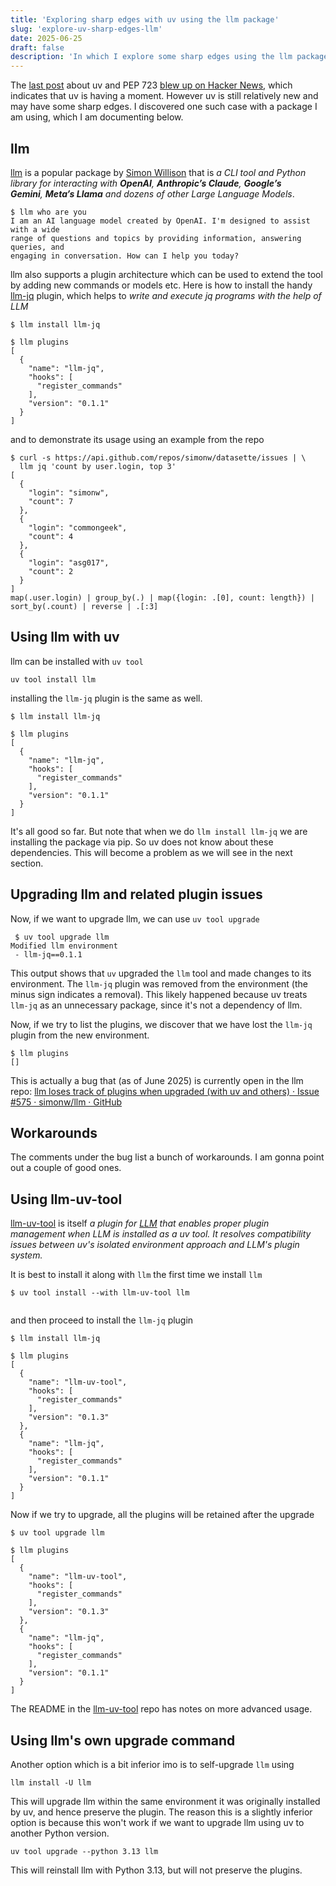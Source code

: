 ```yaml
---
title: 'Exploring sharp edges with uv using the llm package'
slug: 'explore-uv-sharp-edges-llm'
date: 2025-06-25
draft: false
description: 'In which I explore some sharp edges using the llm package by Simon Willison as an example.'
---
```


The [last post](https://www.cottongeeks.com/articles/2025-06-24-fun-with-uv-and-pep-723) about uv and PEP 723 [blew up on Hacker News](https://news.ycombinator.com/item?id=44369388), which indicates that uv is having a moment. However uv is still relatively new and may have some sharp edges. I discovered one such case with a package I am using, which I am documenting below.

## llm

[llm](https://llm.datasette.io/en/stable/) is a popular package by [Simon Willison](https://simonwillison.net/) that is _a CLI tool and Python library for interacting with **OpenAI**, **Anthropic’s Claude**, **Google’s Gemini**, **Meta’s Llama** and dozens of other Large Language Models_.

```
$ llm who are you
I am an AI language model created by OpenAI. I'm designed to assist with a wide
range of questions and topics by providing information, answering queries, and
engaging in conversation. How can I help you today?
```

llm also supports a plugin architecture which can be used to extend the tool by adding new commands or models etc. Here is how to install the handy [llm-jq](https://github.com/simonw/llm-jq/tree/main) plugin, which helps to _write and execute jq programs with the help of LLM_

```
$ llm install llm-jq

$ llm plugins
[
  {
    "name": "llm-jq",
    "hooks": [
      "register_commands"
    ],
    "version": "0.1.1"
  }
]
```

and to demonstrate its usage using an example from the repo

```
$ curl -s https://api.github.com/repos/simonw/datasette/issues | \
  llm jq 'count by user.login, top 3'
[
  {
    "login": "simonw",
    "count": 7
  },
  {
    "login": "commongeek",
    "count": 4
  },
  {
    "login": "asg017",
    "count": 2
  }
]
map(.user.login) | group_by(.) | map({login: .[0], count: length}) | sort_by(.count) | reverse | .[:3]
```

## Using llm with uv

llm can be installed with `uv tool`

```
uv tool install llm
```

installing the `llm-jq` plugin is the same as well.

```
$ llm install llm-jq

$ llm plugins
[
  {
    "name": "llm-jq",
    "hooks": [
      "register_commands"
    ],
    "version": "0.1.1"
  }
]
```

It's all good so far. But note that when we do `llm install llm-jq` we are installing the package via pip. So uv does not know about these dependencies. This will become a problem as we will see in the next section.

## Upgrading llm and related plugin issues

Now, if we want to upgrade llm, we can use `uv tool upgrade`

```
 $ uv tool upgrade llm
Modified llm environment
 - llm-jq==0.1.1
```

This output shows that `uv` upgraded the `llm` tool and made changes to its environment. The `llm-jq` plugin was removed from the environment (the minus sign indicates a removal). This likely happened because uv treats `llm-jq` as an unnecessary package, since it's not a dependency of llm.

Now, if we try to list the plugins, we discover that we have lost the `llm-jq` plugin from the new environment.

```
$ llm plugins
[]
```

This is actually a bug that (as of June 2025) is currently open in the llm repo: [llm loses track of plugins when upgraded (with uv and others) · Issue #575 · simonw/llm · GitHub](https://github.com/simonw/llm/issues/575)

## Workarounds

The comments under the bug list a bunch of workarounds. I am gonna point out a couple of good ones.

## Using llm-uv-tool

[llm-uv-tool](https://github.com/joshuadavidthomas/llm-uv-tool) is itself _a plugin for [LLM](https://github.com/simonw/llm) that enables proper plugin management when LLM is installed as a uv tool. It resolves compatibility issues between uv's isolated environment approach and LLM's plugin system._

It is best to install it along with `llm` the first time we install `llm`

```
$ uv tool install --with llm-uv-tool llm


```

and then proceed to install the `llm-jq` plugin

```
$ llm install llm-jq

$ llm plugins
[
  {
    "name": "llm-uv-tool",
    "hooks": [
      "register_commands"
    ],
    "version": "0.1.3"
  },
  {
    "name": "llm-jq",
    "hooks": [
      "register_commands"
    ],
    "version": "0.1.1"
  }
]
```

Now if we try to upgrade, all the plugins will be retained after the upgrade

```
$ uv tool upgrade llm

$ llm plugins
[
  {
    "name": "llm-uv-tool",
    "hooks": [
      "register_commands"
    ],
    "version": "0.1.3"
  },
  {
    "name": "llm-jq",
    "hooks": [
      "register_commands"
    ],
    "version": "0.1.1"
  }
]
```

The README in the [llm-uv-tool](https://github.com/joshuadavidthomas/llm-uv-tool) repo has notes on more advanced usage.

## Using llm's own upgrade command

Another option which is a bit inferior imo is to self-upgrade `llm` using

```
llm install -U llm
```

This will upgrade llm within the same environment it was originally installed by uv, and hence preserve the plugin. The reason this is a slightly inferior option is because this won't work if we want to upgrade llm using uv to another Python version.

```
uv tool upgrade --python 3.13 llm
```

This will reinstall llm with Python 3.13, but will not preserve the plugins.
